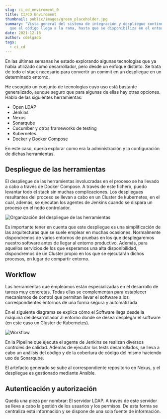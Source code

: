 ```yaml
---
slug: ci_cd_enviroment_0
title: CI/CD Enviroment
thumbnail: public/images/green_placeholder.jpg
summary: "Vista general del sistema de integración y despliegue continuo. Desde
  que el código llega a la rama, hasta que se disponibiliza en el entorno. "
date: 2021-12-16
author: cdelgado
tags:
  - ci_cd
---
```

En las últimas semanas he estado explorando algunas tecnologías que ya había utilizado como desarrollador, pero  desde un enfoque distinto. Se trata de todo el stack necesario para convertir un commit en un despliegue en un determinado entorno. 

He escogido un conjunto de tecnologías cuyo uso está bastante generalizado, aunque seguro que para algunas de ellas hay otras opciones. Hablo de las siguientes herramientas:

* Open LDAP
* Jenkins
* Nexus
* Sonarqube
* Cucumber y otros frameworks de testing
* Kubernetes
* Docker y Docker Compose

En este caso, quería explorar como era la administración y la configuración de dichas herramientas.

## Despliegue de las herramientas

El despliegue de las herramientas involucradas en el proceso se ha llevado a cabo a través de Docker Compose. A través de este fichero, puedo levantar todo el stack sin muchas complicaciones. Los despliegues resultantes del proceso se llevan a cabo en un Cluster de kubernetes, en el cual, además, se ejecutan los agentes de Jenkins cuando se dispara un proceso en el nodo controlador. 

![Organización del despliegue de las herramientas](/images/devops_stack_deploy_strategy.png "Organización del despliegue de las herramientas")

Es importante tener en cuenta que este despliegue es una simplificación de las arquitecturas que se suele emplear en muchas ocasiones. Normalmente dispondremos de varios entornos de pruebas en los que desplegaremos nuestro software antes de llegar al entorno productivo. Además, para aquellos servicios de los que esperamos una alta disponibilidad, dispondremos de un Cluster propio en los que se ejecutarán dichos procesos, en lugar de compartir entorno.

## Workflow

Las herramientas que empleamos están especializadas en el desarrollo de tareas muy concretas. Todas ellas se complementan para establecer mecanismos de control que permitan llevar el software a los correspondientes entornos de una forma segura y automatizada. 

En el siguiente diagrama se explica cómo el Software llega desde la máquina del desarrollador al entorno donde se desea desplegar el software (en este caso un Cluster de Kubernetes). 

![Workflow](/images/devops_stack_workflow.png "Flujo de trabajo de las ")

En la Pipeline que ejecuta el agente de Jenkins se realizan diversos controles de calidad. Además de ejecutar los tests desarrollados, se lleva a cabo un análisis del código y de la cobertura de código del mismo haciendo uso de Sonarqube.

El artefacto generado se sube al correspondiente repositorio en Nexus, y el despliegue es gestionado mediante Ansible.

## Autenticación y autorización

Queda una pieza por nombrar: El servidor LDAP. A través de este servidor se lleva a cabo la gestión de los usuarios y los permisos. De esta forma se centraliza está información y se dispone de una sola fuente de información.